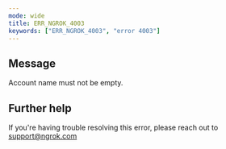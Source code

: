 ```yaml
---
mode: wide
title: ERR_NGROK_4003
keywords: ["ERR_NGROK_4003", "error 4003"]
---
```


## Message

Account name must not be empty.

## Further help

If you're having trouble resolving this error, please reach out to [support@ngrok.com](mailto:support@ngrok.com?subject=Help%20with%20ERR_NGROK_4003)
